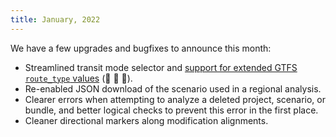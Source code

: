 ```yaml
---
title: January, 2022
---
```


We have a few upgrades and bugfixes to announce this month:
- Streamlined transit mode selector and [support for extended GTFS `route_type` values](/prepare-inputs#uploading-gtfs-feeds) (👋 🚝 🚎).
- Re-enabled JSON download of the scenario used in a regional analysis.
- Clearer errors when attempting to analyze a deleted project, scenario, or bundle, and better logical checks to prevent this error in the first place.  
- Cleaner directional markers along modification alignments.
